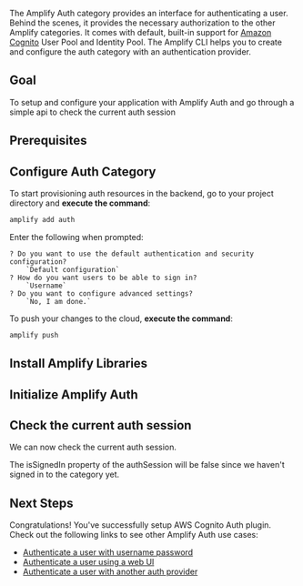 The Amplify Auth category provides an interface for authenticating a user. Behind the scenes, it provides the necessary authorization to the other Amplify categories. It comes with default, built-in support for [Amazon Cognito](https://aws.amazon.com/cognito) User Pool and Identity Pool. The Amplify CLI helps you to create and configure the auth category with an authentication provider.

## Goal

To setup and configure your application with Amplify Auth and go through a simple api to check the current auth session

## Prerequisites

<inline-fragment platform="ios" src="/lib/auth/fragments/ios/getting_started/10_preReq"></inline-fragment> <inline-fragment platform="android" src="/lib/auth/fragments/android/getting_started/10_preReq"></inline-fragment> <inline-fragment platform="flutter" src="/lib/auth/fragments/flutter/getting_started/10_preReq"></inline-fragment>

## Configure Auth Category

To start provisioning auth resources in the backend, go to your project directory and **execute the command**:

```bash
amplify add auth
```

Enter the following when prompted:

```console
? Do you want to use the default authentication and security configuration?
    `Default configuration`
? How do you want users to be able to sign in?
    `Username`
? Do you want to configure advanced settings?
    `No, I am done.`
```

To push your changes to the cloud, **execute the command**:

```bash
amplify push
```

<inline-fragment platform="ios" src="/lib/auth/fragments/ios/getting_started/12_amplifyConfig"></inline-fragment> <inline-fragment platform="android" src="/lib/auth/fragments/android/getting_started/12_amplifyConfig"></inline-fragment> <inline-fragment platform="flutter" src="/lib/auth/fragments/flutter/getting_started/12_amplifyConfig"></inline-fragment>

## Install Amplify Libraries

<inline-fragment platform="ios" src="/lib/auth/fragments/ios/getting_started/20_installLib"></inline-fragment> <inline-fragment platform="android" src="/lib/auth/fragments/android/getting_started/20_installLib"></inline-fragment> <inline-fragment platform="flutter" src="/lib/auth/fragments/flutter/getting_started/20_installLib"></inline-fragment>

## Initialize Amplify Auth

<inline-fragment platform="ios" src="/lib/auth/fragments/ios/getting_started/30_initAuth"></inline-fragment> <inline-fragment platform="android" src="/lib/auth/fragments/android/getting_started/30_initAuth"></inline-fragment> <inline-fragment platform="flutter" src="/lib/auth/fragments/flutter/getting_started/30_initAuth"></inline-fragment>

## Check the current auth session

We can now check the current auth session.

<inline-fragment platform="ios" src="/lib/auth/fragments/ios/getting_started/40_fetchSession"></inline-fragment> <inline-fragment platform="android" src="/lib/auth/fragments/android/getting_started/40_fetchSession"></inline-fragment>

The isSignedIn property of the authSession will be false since we haven't signed in to the category yet.

## Next Steps

Congratulations! You've successfully setup AWS Cognito Auth plugin. Check out the following links to see other Amplify Auth use cases:

- [Authenticate a user with username password](~/lib/auth/signin.md)
- [Authenticate a user using a web UI](~/lib/auth/signin_web_ui.md)
- [Authenticate a user with another auth provider](~/lib/auth/social_signin_web_ui.md)

